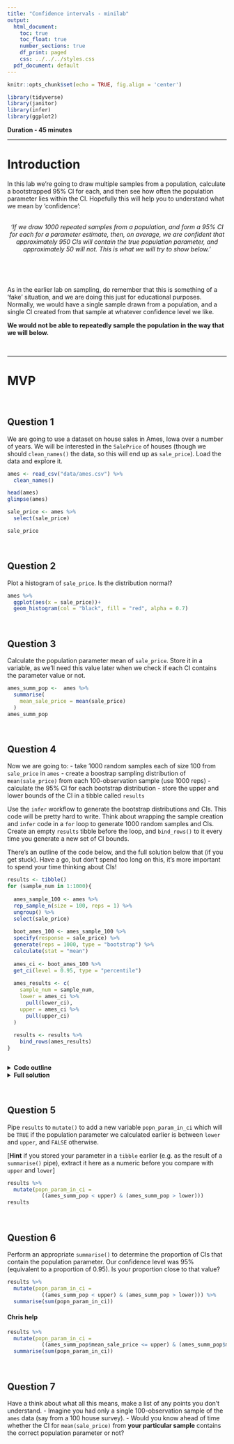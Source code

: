 ```yaml
---
title: "Confidence intervals - minilab"
output:
  html_document:
    toc: true
    toc_float: true
    number_sections: true
    df_print: paged
    css: ../../../styles.css
  pdf_document: default
---
```


```r
knitr::opts_chunk$set(echo = TRUE, fig.align = 'center')
```

```r
library(tidyverse)
library(janitor)
library(infer)
library(ggplot2)
```


**Duration - 45 minutes**<br>

<hr>

# Introduction 

In this lab we're going to draw multiple samples from a population, calculate a bootstrapped 95% CI for each, and then see how often the population parameter lies within the CI. Hopefully this will help you to understand what we mean by 'confidence':

<br>
<center>
*'If we draw 1000 repeated samples from a population, and form a 95% CI for each for a parameter estimate, then, on average, we are _confident_ that approximately 950 CIs _will_ contain the true population parameter, and approximately 50 _will not_. This is what we will try to show below.'*
</center>
<br>

<br>
<div class='emphasis'>
As in the earlier lab on sampling, do remember that this is something of a 'fake' situation, and we are doing this just for educational purposes. Normally, we would have a single sample drawn from a population, and a single CI created from that sample at whatever confidence level we like. 
  
**We would not be able to repeatedly sample the population in the way that we will below.**
</div>
<br>

<hr>

# MVP

<br>

## Question 1 

We are going to use a dataset on house sales in Ames, Iowa over a number of years. We will be interested in the `SalePrice` of houses (though we should `clean_names()` the data, so this will end up as `sale_price`). Load the data and explore it.

```r
ames <- read_csv("data/ames.csv") %>% 
  clean_names()
```
```r
head(ames)
glimpse(ames)
```

```r
sale_price <- ames %>% 
  select(sale_price)

sale_price
```



<br>


## Question 2

Plot a histogram of `sale_price`. Is the distribution normal?

```r
ames %>% 
  ggplot(aes(x = sale_price))+
  geom_histogram(col = "black", fill = "red", alpha = 0.7)
```


<br>

## Question 3

Calculate the population parameter mean of `sale_price`. Store it in a variable, as we'll need this value later when we check if each CI contains the parameter value or not.

```r
ames_summ_pop <-  ames %>% 
  summarise(
    mean_sale_price = mean(sale_price)
  )
ames_summ_pop
```


<br>

## Question 4

Now we are going to:
  - take 1000 random samples each of size 100 from `sale_price` in `ames`
  - create a boostrap sampling distribution of `mean(sale_price)` from each 100-observation sample (use 1000 reps)
  - calculate the 95% CI for each bootstrap distribution 
  - store the upper and lower bounds of the CI in a tibble called `results` 
  
Use the `infer` workflow to generate the bootstrap distributions and CIs. This code will be pretty hard to write. Think about wrapping the sample creation and `infer` code in a `for` loop to generate 1000 random samples and CIs. Create an empty `results` tibble before the loop, and `bind_rows()` to it every time you generate a new set of CI bounds.  

There's an outline of the code below, and the full solution below that (if you get stuck). Have a go, but don't spend too long on this, it's more important to spend your time thinking about CIs!  

```r
results <- tibble()
for (sample_num in 1:1000){
  
  ames_sample_100 <- ames %>% 
  rep_sample_n(size = 100, reps = 1) %>% 
  ungroup() %>% 
  select(sale_price)
  
  boot_ames_100 <- ames_sample_100 %>% 
  specify(response = sale_price) %>% 
  generate(reps = 1000, type = "bootstrap") %>% 
  calculate(stat = "mean")
  
  ames_ci <- boot_ames_100 %>% 
  get_ci(level = 0.95, type = "percentile")
  
  ames_results <- c(
    sample_num = sample_num,
    lower = ames_ci %>% 
      pull(lower_ci),
    upper = ames_ci %>% 
      pull(upper_ci)
  )
  
  results <- results %>%
    bind_rows(ames_results)
}



```


<details>
<summary>**Code outline**</summary>
```r
results <- tibble()
for (sample_num in 1:1000){

  # get a new 100-observation random sample from ames
  this_sample <- ames %>%

  # create a bootstrap distribution of mean(sale_price)
  # use 1000 reps
  this_bootstrap <- this_sample %>%

  # get 95% CI for this_bootstrap distribution
  this_ci <- this_bootstrap %>%

  # prepare new row for results, storing this_ci bounds
  this_result <- c(
    sample_num = sample_num, 
    lower = this_ci %>% 
      pull(lower_ci), 
    upper = this_ci %>%
      pull(upper_ci)
  )
  
  # add this_result to growing tibble of results
  results <- 
}
```
</details>

<details>
<summary>**Full solution**</summary>
```r
results <- tibble()
for (sample_num in 1:1000){

  # get a new 100-observation random sample from ames
  this_sample <- ames %>%
    rep_sample_n(size = 100, reps = 1) %>%
    ungroup() %>%
    select(sale_price)
  
  # create a bootstrap distribution of mean(sale_price)
  # use 1000 reps
  this_bootstrap <- this_sample %>%
    specify(response = sale_price) %>%
    generate(reps = 1000, type = "bootstrap") %>%
    calculate(stat = "mean")

  # get 95% CI for this bootstrap distribution
  this_ci <- this_bootstrap %>%
    get_ci(level = 0.95, type = "percentile")
  
  # prepare new row for results, storing CI bounds
  this_result <- c(
    sample_num = sample_num, 
    lower = this_ci %>% 
      pull(lower_ci), 
    upper = this_ci %>%
      pull(upper_ci)
  )
  
  # add this_result to growing tibble of results
  results <- results %>%
    bind_rows(this_result)
}
```
</details>

<br>

## Question 5

Pipe `results` to `mutate()` to add a new variable `popn_param_in_ci` which will be `TRUE` if the population parameter we calculated earlier is between `lower` and `upper`, and `FALSE` otherwise.

[**Hint** if you stored your parameter in a `tibble` earlier (e.g. as the result of a `summarise()` pipe), extract it here as a numeric before you compare with `upper` and `lower`]

```r
results %>% 
  mutate(popn_param_in_ci = 
           ((ames_summ_pop < upper) & (ames_summ_pop > lower))) 
results
```


<br>

## Question 6

Perform an appropriate `summarise()` to determine the proportion of CIs that contain the population parameter. Our confidence level was 95% (equivalent to a proportion of 0.95). Is your proportion close to that value?

```r
results %>% 
  mutate(popn_param_in_ci = 
           ((ames_summ_pop < upper) & (ames_summ_pop > lower))) %>% 
  summarise(sum(popn_param_in_ci))
```

#### Chris help
```r
results %>% 
  mutate(popn_param_in_ci = 
           ((ames_summ_pop$mean_sale_price <= upper) & (ames_summ_pop$mean_sale_price >= lower))) %>% 
  summarise(sum(popn_param_in_ci))
```

<br>


## Question 7

Have a think about what all this means, make a list of any points you don't understand. 
  - Imagine you had only a single 100-observation sample of the `ames` data (say from a 100 house survey). 
  - Would you know ahead of time whether the CI for `mean(sale_price)` from **your particular sample** contains the correct population parameter or not?
```r

```

